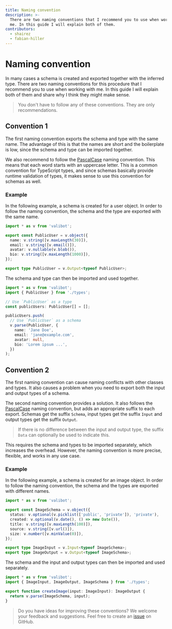 ```yaml
---
title: Naming convention
description: >-
  There are two naming conventions that I recommend you to use when working with
  me. In this guide I will explain both of them.
contributors:
  - shairez
  - fabian-hiller
---
```


# Naming convention

In many cases a schema is created and exported together with the inferred type. There are two naming conventions for this procedure that I recommend you to use when working with me. In this guide I will explain both of them and share why I think they might make sense.

> You don't have to follow any of these conventions. They are only recommendations.

## Convention 1

The first naming convention exports the schema and type with the same name. The advantage of this is that the names are short and the boilerplate is low, since the schema and type can be imported together.

We also recommend to follow the [PascalCase](<https://en.wikipedia.org/wiki/Naming_convention_(programming)>) naming convention. This means that each word starts with an uppercase letter. This is a common convention for TypeScript types, and since schemas basically provide runtime validation of types, it makes sense to use this convention for schemas as well.

### Example

In the following example, a schema is created for a user object. In order to follow the naming convention, the schema and the type are exported with the same name.

```ts
import * as v from 'valibot';

export const PublicUser = v.object({
  name: v.string([v.maxLength(30)]),
  email: v.string([v.email()]),
  avatar: v.nullable(v.blob()),
  bio: v.string([v.maxLength(1000)]),
});

export type PublicUser = v.Output<typeof PublicUser>;
```

The schema and type can then be imported and used together.

```ts
import * as v from 'valibot';
import { PublicUser } from './types';

// Use `PublicUser` as a type
const publicUsers: PublicUser[] = [];

publicUsers.push(
  // Use `PublicUser` as a schema
  v.parse(PublicUser, {
    name: 'Jane Doe',
    email: 'jane@example.com',
    avatar: null,
    bio: 'Lorem ipsum ...',
  })
);
```

## Convention 2

The first naming convention can cause naming conflicts with other classes and types. It also causes a problem when you need to export both the input and output types of a schema.

The second naming convention provides a solution. It also follows the [PascalCase](<https://en.wikipedia.org/wiki/Naming_convention_(programming)>) naming convention, but adds an appropriate suffix to each export. Schemas get the suffix `Schema`, input types get the suffix `Input` and output types get the suffix `Output`.

> If there is no difference between the input and output type, the suffix `Data` can optionally be used to indicate this.

This requires the schema and types to be imported separately, which increases the overhead. However, the naming convention is more precise, flexible, and works in any use case.

### Example

In the following example, a schema is created for an image object. In order to follow the naming convention, the schema and the types are exported with different names.

```ts
import * as v from 'valibot';

export const ImageSchema = v.object({
  status: v.optional(v.picklist(['public', 'private']), 'private'),
  created: v.optional(v.date(), () => new Date()),
  title: v.string([v.maxLength(100)]),
  source: v.string([v.url()]),
  size: v.number([v.minValue(0)]),
});

export type ImageInput = v.Input<typeof ImageSchema>;
export type ImageOutput = v.Output<typeof ImageSchema>;
```

The schema and the input and output types can then be imported and used separately.

```ts
import * as v from 'valibot';
import { ImageInput, ImageOutput, ImageSchema } from './types';

export function createImage(input: ImageInput): ImageOutput {
  return v.parse(ImageSchema, input);
}
```

> Do you have ideas for improving these conventions? We welcome your feedback and suggestions. Feel free to create an [issue](https://github.com/fabian-hiller/valibot/issues/new) on GitHub.
